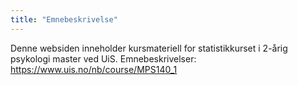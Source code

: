 ```yaml
---
title: "Emnebeskrivelse"
---
```


Denne websiden inneholder kursmateriell for statistikkurset i 2-årig psykologi master ved UiS. Emnebeskrivelser: <https://www.uis.no/nb/course/MPS140_1>
